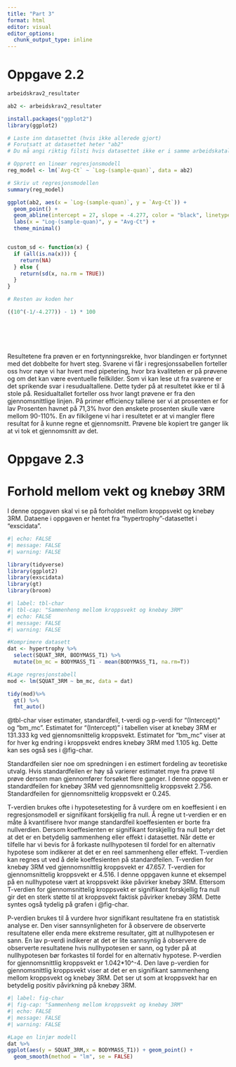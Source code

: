 ```yaml
---
title: "Part 3"
format: html
editor: visual
editor_options: 
  chunk_output_type: inline
---
```


# Oppgave 2.2

```r
arbeidskrav2_resultater

ab2 <- arbeidskrav2_resultater

install.packages("ggplot2")  
library(ggplot2)             

# Laste inn datasettet (hvis ikke allerede gjort)
# Forutsatt at datasettet heter "ab2"
# Du må angi riktig filsti hvis datasettet ikke er i samme arbeidskatalog

# Opprett en lineær regresjonsmodell
reg_model <- lm(`Avg-Ct` ~ `Log-(sample-quan)`, data = ab2)

# Skriv ut regresjonsmodellen
summary(reg_model)

ggplot(ab2, aes(x = `Log-(sample-quan)`, y = `Avg-Ct`)) +
  geom_point() +  
  geom_abline(intercept = 27, slope = -4.277, color = "black", linetype = "dashed") +  
  labs(x = "Log-(sample-quan)", y = "Avg-Ct") +  
  theme_minimal()


custom_sd <- function(x) {
  if (all(is.na(x))) {
    return(NA)  
  } else {
    return(sd(x, na.rm = TRUE))
  }
}

# Resten av koden her

((10^(-1/-4.277)) - 1) * 100







```

Resultetene fra prøven er en fortynningsrekke, hvor blandingen er fortynnet med det dobbelte for hvert steg. Svarene vi får i regresjonssabellen forteller oss hvor nøye vi har hvert med pipetering, hvor bra kvaliteten er på prøvene og om det kan være eventuelle feilkilder. Som vi kan lese ut fra svarene er det sprikende svar i resudualtallene. Dette tyder på at resultetet ikke er til å stole på. Residualtallet forteller oss hvor langt prøvene er fra den gjennomsnittlige linjen. På primer efficiency tallene ser vi at prosenten er for lav Prosenten havnet på 71,3% hvor den ønskete prosenten skulle være mellom 90-110%. En av filkilgene vi har i resultetet er at vi mangler flere resultat for å kunne regne et gjennomsnitt. Prøvene ble kopiert tre ganger lik at vi tok et gjennomsnitt av det.

# Oppgave 2.3

# Forhold mellom vekt og knebøy 3RM

I denne oppgaven skal vi se på forholdet mellom kroppsvekt og knebøy 3RM. Dataene i oppgaven er hentet fra "hypertrophy"-datasettet i "exscidata".

```r
#| echo: FALSE
#| message: FALSE
#| warning: FALSE

library(tidyverse)
library(ggplot2)
library(exscidata)
library(gt)
library(broom)

```

```r
#| label: tbl-char
#| tbl-cap: "Sammenheng mellom kroppsvekt og knebøy 3RM"
#| echo: FALSE
#| message: FALSE
#| warning: FALSE

#Komprimere datasett
dat <- hypertrophy %>%
  select(SQUAT_3RM, BODYMASS_T1) %>%
  mutate(bm_mc = BODYMASS_T1 - mean(BODYMASS_T1, na.rm=T)) 

#Lage regresjonstabell
mod <- lm(SQUAT_3RM ~ bm_mc, data = dat)

tidy(mod)%>%
  gt() %>%
  fmt_auto()

```

@tbl-char viser estimater, standardfeil, t-verdi og p-verdi for "(Intercept)" og "bm_mc". Estimatet for "(Intercept)" i tabellen viser at knebøy 3RM er 131.333 kg ved gjennomsnittelig kroppsvekt. Estimatet for "bm_mc" viser at for hver kg endring i kroppsvekt endres knebøy 3RM med 1.105 kg. Dette kan ses også ses i @fig-char.

Standardfeilen sier noe om spredningen i en estimert fordeling av teoretiske utvalg. Hvis standardfeilen er høy så varierer estimatet mye fra prøve til prøve dersom man gjennomfører forsøket flere ganger. I denne oppgaven er standardfeilen for knebøy 3RM ved gjennomsnittelig kroppsvekt 2.756. Standardfeilen for gjennomsnittelig kroppsvekt er 0.245.

T-verdien brukes ofte i hypotesetesting for å vurdere om en koeffesient i en regresjonsmodell er signifikant forskjellig fra null. Å regne ut t-verdien er en måte å kvantifisere hvor mange standardfeil koeffesienten er borte fra nullverdien. Dersom koeffesienten er signifikant forskjellig fra null betyr det at det er en betydelig sammenheng eller effekt i datasettet. Når dette er tilfelle har vi bevis for å forkaste nullhypotesen til fordel for en alternativ hypotese som indikerer at det er en reel sammenheng eller effekt. T-verdien kan regnes ut ved å dele koeffesienten på standardfeilen. T-verdien for knebøy 3RM ved gjennomsnittlig kroppsvekt er 47.657. T-verdien for gjennomsnittelig kroppsvekt er 4.516. I denne oppgaven kunne et eksempel på en nullhypotese vært at kroppsvekt ikke påvirker knebøy 3RM. Ettersom T-verdien for gjennomsnittelig kroppsvekt er signifikant forskjellig fra null gir det en sterk støtte til at kroppsvekt faktisk påvirker knebøy 3RM. Dette syntes også tydelig på grafen i @fig-char.

P-verdien brukes til å vurdere hvor signifikant resultatene fra en statistisk analyse er. Den viser sannsynligheten for å observere de observerte resultatene eller enda mere ekstreme resultater, gitt at nullhypotesen er sann. En lav p-verdi indikerer at det er lite sannsynlig å observere de observerte resultatene hvis nullhypotesen er sann, og tyder på at nullhypotesen bør forkastes til fordel for en alternativ hypotese. P-verdien for gjennomsnittlig kroppsvekt er 1.042\*10\^-4. Den lave p-verdien for gjennomsnittlig kroppsvekt viser at det er en signifikant sammenheng mellom kroppsvekt og knebøy 3RM. Det ser ut som at kroppsvekt har en betydelig positiv påvirkning på knebøy 3RM.

```r
#| label: fig-char
#| fig-cap: "Sammenheng mellom kroppsvekt og knebøy 3RM"
#| echo: FALSE
#| message: FALSE
#| warning: FALSE

#Lage en linjær modell
dat %>%
ggplot(aes(y = SQUAT_3RM,x = BODYMASS_T1)) + geom_point() +
  geom_smooth(method = "lm", se = FALSE)


```

